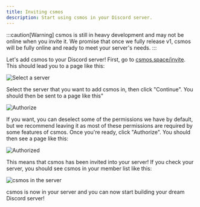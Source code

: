 ```yaml
---
title: Inviting csmos
description: Start using csmos in your Discord server.
---
```


:::caution[Warning]
csmos is still in heavy development and may not be online when you invite it. We promise that once we fully release v1, csmos will be fully online and ready to meet your server's needs.
:::

Let's add csmos to your Discord server! First, go to [csmos.space/invite](/invite). This should lead you to a page like this:

![Select a server](/getting-started/invite-1.png)

Select the server that you want to add csmos in, then click "Continue". You should then be sent to a page like this"

![Authorize](/getting-started/invite-2.png)

If you want, you can deselect some of the permissions we have by default, but we recommend leaving it as most of these permissions are required by some features of csmos. Once you're ready, click "Authorize". You should then see a page like this:

![Authorized](/getting-started/invite-3.png)

This means that csmos has been invited into your server! If you check your server, you should see csmos in your member list like this:

![csmos in the server](/getting-started/invite-4.png)

csmos is now in your server and you can now start building your dream Discord server!
